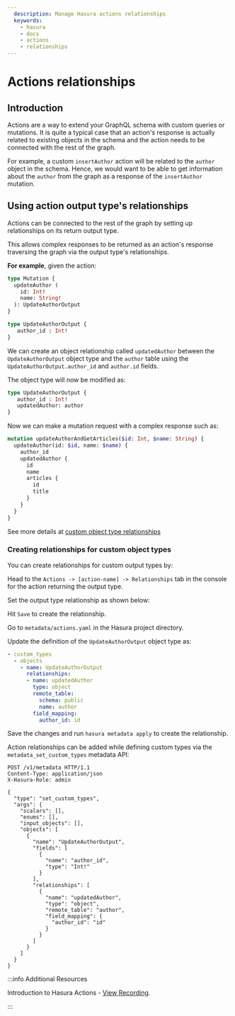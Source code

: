 ```yaml
---
  description: Manage Hasura actions relationships
  keywords:
    - hasura
    - docs
    - actions
    - relationships
---
```



# Actions relationships

## Introduction

Actions are a way to extend your GraphQL schema with custom queries or
mutations. It is quite a typical case that an action's response is
actually related to existing objects in the schema and the action needs
to be connected with the rest of the graph.

For example, a custom `insertAuthor` action will be related to the
`author` object in the schema. Hence, we would want to be able to get
information about the `author` from the graph as a response of the
`insertAuthor` mutation.

## Using action output type's relationships

Actions can be connected to the rest of the graph by setting up
relationships on its return output type.

This allows complex responses to be returned as an action's response
traversing the graph via the output type's relationships.

**For example**, given the action:

```graphql
type Mutation {
  updateAuthor (
    id: Int!
    name: String!
  ): UpdateAuthorOutput
}

type UpdateAuthorOutput {
   author_id : Int!
}
```

We can create an object relationship called `updatedAuthor` between the
`UpdateAuthorOutput` object type and the `author` table using the
`UpdateAuthorOutput.author_id` and `author.id` fields.

The object type will now be modified as:

```graphql
type UpdateAuthorOutput {
   author_id : Int!
   updatedAuthor: author
}
```

Now we can make a mutation request with a complex response such as:

```graphql
mutation updateAuthorAndGetArticles($id: Int, $name: String) {
  updateAuthor(id: $id, name: $name) {
    author_id
    updatedAuthor {
      id
      name
      articles {
        id
        title
      }
    }
  }
}
```

See more details at [custom object type relationships](/graphql/core/actions/types.mdx)

### Creating relationships for custom object types

You can create relationships for custom output types by:

<Tabs className="api-tabs">
<TabItem value="console" label="Console">

Head to the `Actions -> [action-name] -> Relationships` tab in the
console for the action returning the output type.

Set the output type relationship as shown below:

<Thumbnail
  src="/img/graphql/core/actions/actions-relationship.png"
  alt="Console action relationship"
/>

Hit `Save` to create the relationship.

</TabItem>
<TabItem value="cli" label="CLI">

Go to `metadata/actions.yaml` in the Hasura project directory.

Update the definition of the `UpdateAuthorOutput` object type as:

```yaml
- custom_types
  - objects
    - name: UpdateAuthorOutput
      relationships:
      - name: updatedAuthor
        type: object
        remote_table:
          schema: public
          name: author
        field_mapping:
          author_id: id
```

Save the changes and run `hasura metadata apply` to create the
relationship.
</TabItem>
<TabItem value="api" label="API">

Action relationships can be added while defining custom types via the
`metadata_set_custom_types` metadata API:

```http
POST /v1/metadata HTTP/1.1
Content-Type: application/json
X-Hasura-Role: admin

{
  "type": "set_custom_types",
  "args": {
    "scalars": [],
    "enums": [],
    "input_objects": [],
    "objects": [
      {
        "name": "UpdateAuthorOutput",
        "fields": [
          {
            "name": "author_id",
            "type": "Int!"
          }
        ],
        "relationships": [
          {
            "name": "updatedAuthor",
            "type": "object",
            "remote_table": "author",
            "field_mapping": {
              "author_id": "id"
            }
          }
        ]
      }
    ]
  }
}
```
  </TabItem>
</Tabs>



:::info  Additional Resources

Introduction to Hasura Actions - [View
Recording](https://hasura.io/events/webinar/hasura-actions/?pg=docs&plcmt=body&cta=view-recording&tech=).

:::
